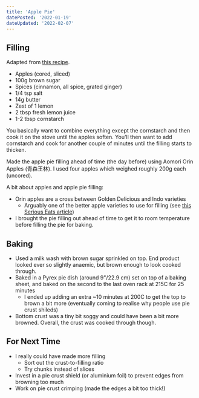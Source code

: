 ```yaml
---
title: 'Apple Pie'
datePosted: '2022-01-19'
dateUpdated: '2022-02-07'
---
```


## Filling

Adapted from [this recipe](https://cookingformysoul.com/classic-apple-pie-precooked-apple-filling/).

- Apples (cored, sliced)
- 100g brown sugar
- Spices (cinnamon, all spice, grated ginger)
- 1/4 tsp salt
- 14g butter
- Zest of 1 lemon
- 2 tbsp fresh lemon juice
- 1-2 tbsp cornstarch

You basically want to combine everything except the cornstarch and then cook it on the stove until the apples soften. You'll then want to add cornstarch and cook for another couple of minutes until the filling starts to thicken.

Made the apple pie filling ahead of time (the day before) using Aomori Orin Apples (青森王林). I used four apples which weighed roughly 200g each (uncored).

A bit about apples and apple pie filling:

- Orin apples are a cross between Golden Delicious and Indo varieties
  - Arguably one of the better apple varieties to use for filling (see [this Serious Eats article](https://www.seriouseats.com/the-food-lab-what-are-the-best-apples-for-apple-pies-how-to-make-pie))
- I brought the pie filling out ahead of time to get it to room temperature before filling the pie for baking.

## Baking

- Used a milk wash with brown sugar sprinkled on top. End product looked ever so slightly anaemic, but brown enough to look cooked through.
- Baked in a Pyrex pie dish (around 9"/22.9 cm) set on top of a baking sheet, and baked on the second to the last oven rack at 215C for 25 minutes
  - I ended up adding an extra ~10 minutes at 200C to get the top to brown a bit more (eventually coming to realise why people use pie crust shileds)
- Bottom crust was a tiny bit soggy and could have been a bit more browned. Overall, the crust was cooked through though.

## For Next Time

- I really could have made more filling
  - Sort out the crust-to-filling ratio
  - Try chunks instead of slices
- Invest in a pie crust shield (or aluminium foil) to prevent edges from browning too much
- Work on pie crust crimping (made the edges a bit too thick!)
